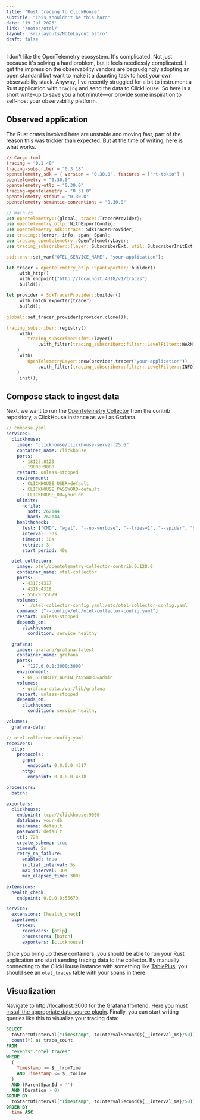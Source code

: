 ```yaml
---
title: 'Rust tracing to ClickHouse'
subtitle: "This shouldn't be this hard"
date: '19 Jul 2025'
link: '/notes/otel/'
layout: 'src/layouts/NoteLayout.astro'
draft: false 
---
```


I don't like the OpenTelemetry ecosystem. It's complicated. Not just because
it's solving a hard problem, but it feels needlessly complicated. I get the impression
the observability vendors are begrudgingly adopting an open standard but want to 
make it a daunting task to host your own observability stack. Anyway, I've recently
struggled for a bit to instrument a Rust application with `tracing` and send the
data to ClickHouse. So here is a short write-up to save you a hot minute—or provide
some inspiration to self-host your observability platform. 

## Observed application
The Rust crates involved here are unstable and moving fast, part of the reason this
was trickier than expected. But at the time of writing, here is what works.

```toml
// Cargo.toml
tracing = "0.1.40"
tracing-subscriber = "0.3.18"
opentelemetry_sdk = { version = "0.30.0", features = ["rt-tokio"] }
opentelemetry = "0.30.0"
opentelemetry-otlp = "0.30.0"
tracing-opentelemetry = "0.31.0"
opentelemetry-stdout = "0.30.0"
opentelemetry-semantic-conventions = "0.30.0"
```

```rust
// main.rs
use opentelemetry::{global, trace::TracerProvider};
use opentelemetry_otlp::WithExportConfig;
use opentelemetry_sdk::trace::SdkTracerProvider;
use tracing::{error, info, span, Span};
use tracing_opentelemetry::OpenTelemetryLayer;
use tracing_subscriber::{layer::SubscriberExt, util::SubscriberInitExt, Layer};

std::env::set_var("OTEL_SERVICE_NAME", "your-application");

let tracer = opentelemetry_otlp::SpanExporter::builder()
    .with_http()
    .with_endpoint("http://localhost:4318/v1/traces")
    .build()?;

let provider = SdkTracerProvider::builder()
    .with_batch_exporter(tracer)
    .build();

global::set_tracer_provider(provider.clone());

tracing_subscriber::registry()
    .with(
        tracing_subscriber::fmt::layer()
            .with_filter(tracing_subscriber::filter::LevelFilter::WARN),
    )
    .with(
        OpenTelemetryLayer::new(provider.tracer("your-application"))
            .with_filter(tracing_subscriber::filter::LevelFilter::INFO),
    )
    .init();

```

## Compose stack to ingest data
Next, we want to run the [OpenTelemetry Collector](https://github.com/open-telemetry/opentelemetry-collector-contrib)
from the contrib repository, a ClickHouse instance as well as Grafana.

```yaml
// compose.yaml
services:
  clickhouse:
    image: "clickhouse/clickhouse-server:25.6"
    container_name: clickhouse
    ports:
      - 18123:8123
      - 19000:9000
    restart: unless-stopped
    environment:
      - CLICKHOUSE_USER=default
      - CLICKHOUSE_PASSWORD=default
      - CLICKHOUSE_DB=your-db
    ulimits:
      nofile:
        soft: 262144
        hard: 262144
    healthcheck:
      test: ["CMD", "wget", "--no-verbose", "--tries=1", "--spider", "http://localhost:8123/ping"]
      interval: 30s
      timeout: 10s
      retries: 3
      start_period: 40s

  otel-collector:
    image: otel/opentelemetry-collector-contrib:0.128.0
    container_name: otel-collector
    ports:
      - 4317:4317
      - 4318:4318
      - 55679:55679
    volumes:
      - ./otel-collector-config.yaml:/etc/otel-collector-config.yaml
    command: ["--config=/etc/otel-collector-config.yaml"]
    restart: unless-stopped
    depends_on:
      clickhouse:
        condition: service_healthy

  grafana:
    image: grafana/grafana:latest
    container_name: grafana
    ports:
      - "127.0.0.1:3000:3000"
    environment:
      - GF_SECURITY_ADMIN_PASSWORD=admin
    volumes:
      - grafana-data:/var/lib/grafana
    restart: unless-stopped
    depends_on:
      clickhouse:
        condition: service_healthy

volumes:
  grafana-data:

```

```yaml
// otel-collector-config.yaml
receivers:
  otlp:
    protocols:
      grpc:
        endpoint: 0.0.0.0:4317
      http:
        endpoint: 0.0.0.0:4318

processors:
  batch:

exporters:
  clickhouse:
    endpoint: tcp://clickhouse:9000
    database: your-db
    username: default
    password: default
    ttl: 72h
    create_schema: true
    timeout: 5s
    retry_on_failure:
      enabled: true
      initial_interval: 5s
      max_interval: 30s
      max_elapsed_time: 300s

extensions:
  health_check:
    endpoint: 0.0.0.0:55679

service:
  extensions: [health_check]
  pipelines:
    traces:
      receivers: [otlp]
      processors: [batch]
      exporters: [clickhouse]

```

Once you bring up these containers, you should be able to run your Rust application
and start sending tracing data to the collector. By manually connecting to the
ClickHouse instance with something like [TablePlus](https://tableplus.com/), you
should see an `otel_traces` table with your spans in there.


## Visualization

Navigate to http://localhost:3000 for the Grafana frontend. Here you must
[install the appropriate data source plugin](https://clickhouse.com/docs/integrations/grafana).
Finally, you can start writing queries like this to visualize your tracing data:

```sql
SELECT
  toStartOfInterval("Timestamp", toIntervalSecond(${__interval_ms}/50)) as time,
  count(*) as trace_count
FROM
  "events"."otel_traces"
WHERE
  (
    Timestamp >= $__fromTime
    AND Timestamp <= $__toTime
  )
  AND (ParentSpanId = '')
  AND (Duration > 0)
GROUP BY
  toStartOfInterval("Timestamp", toIntervalSecond(${__interval_ms}/50))
ORDER BY
  time ASC
```